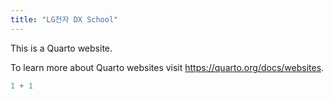 ```yaml
---
title: "LG전자 DX School"
---
```



This is a Quarto website.

To learn more about Quarto websites visit <https://quarto.org/docs/websites>.

```r
1 + 1
```
